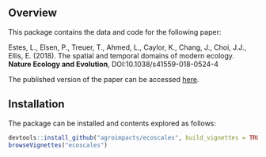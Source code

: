 ## Overview

This package contains the data and code for the following paper: 

Estes, L., Elsen, P., Treuer, T., Ahmed, L., Caylor, K., Chang, J., Choi, J.J., Ellis, E. (2018). The spatial and temporal domains of modern ecology. __Nature Ecology and Evolution__, DOI:10.1038/s41559-018-0524-4

The published version of the paper can be accessed [here]( http://dx.doi.org/10.1038/s41559-018-0524-4). 

## Installation

The package can be installed and contents explored as follows: 

```r
devtools::install_github("agroimpacts/ecoscales", build_vignettes = TRUE)
browseVignettes("ecoscales")
```

